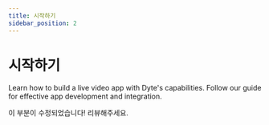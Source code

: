 ```yaml
---
title: 시작하기
sidebar_position: 2
---
```


# 시작하기

Learn how to build a live video app with Dyte's capabilities. Follow our guide for effective app development and integration.

이 부분이 수정되었습니다! 리뷰해주세요.